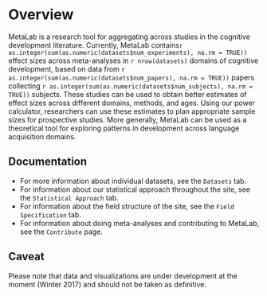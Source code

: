 # Overview

MetaLab is a research tool for aggregating across studies in the cognitive development literature. Currently, MetaLab contains`r as.integer(sum(as.numeric(datasets$num_experiments), na.rm = TRUE))` effect sizes across
meta-analyses in `r nrow(datasets)` domains of cognitive development, based on
data from `r as.integer(sum(as.numeric(datasets$num_papers), na.rm = TRUE))` papers collecting
`r as.integer(sum(as.numeric(datasets$num_subjects), na.rm = TRUE))` subjects. These studies
can be used to obtain better estimates of effect sizes across different domains,
methods, and ages. Using our power calculator, researchers can use these
estimates to plan appropriate sample sizes for prospective studies. More
generally, MetaLab can be used as a theoretical tool for exploring patterns in
development across language acquisition domains.

## Documentation 

+ For more information about individual datasets, see the `Datasets` tab.
+ For information about our statistical approach throughout the site, see the `Statistical Approach` tab.
+ For information about the field structure of the site, see the `Field Specification` tab. 
+ For information about doing meta-analyses and contributing to MetaLab, see the `Contribute` page.

## Caveat

Please note that data and visualizations are under development at the moment (Winter 2017) and should not be taken as definitive.

